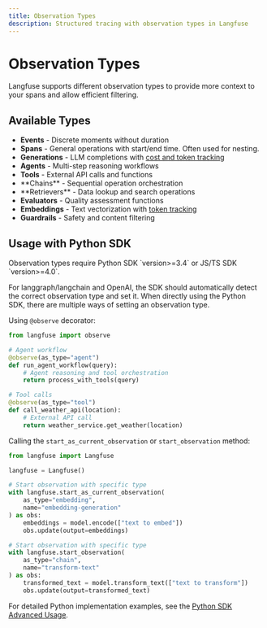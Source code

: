 ```yaml
---
title: Observation Types
description: Structured tracing with observation types in Langfuse
---
```


# Observation Types

Langfuse supports different observation types to provide more context to your spans and allow efficient filtering.


## Available Types

- <CircleDot size={16} className="text-muted-green inline mr-1" /> **Events** - Discrete moments without duration
- <MoveHorizontal size={16} className="text-muted-blue inline mr-1" /> **Spans** - General operations with start/end time. Often used for nesting.
- <Fan size={16} className="text-muted-magenta inline mr-1" /> **Generations** - LLM completions with [cost and token tracking](/docs/observability/features/token-and-cost-tracking)
- <Bot size={16} className="text-purple-600 inline mr-1" /> **Agents** - Multi-step reasoning workflows
- <Wrench size={16} className="text-orange-600 inline mr-1" /> **Tools** - External API calls and functions
- <Link size={16} className="text-indigo-600 inline mr-1" /> **Chains** - Sequential operation orchestration
- <Search size={16} className="text-teal-600 inline mr-1" /> **Retrievers** - Data lookup and search operations
- <WandSparkles size={16} className="text-pink-600 inline mr-1" /> **Evaluators** - Quality assessment functions
- <Layers3 size={16} className="text-amber-600 inline mr-1" /> **Embeddings** - Text vectorization with [token tracking](/docs/observability/features/token-and-cost-tracking)
- <ShieldCheck size={16} className="text-red-600 inline mr-1" /> **Guardrails** - Safety and content filtering

## Usage with Python SDK

<Callout type="info">
Observation types require Python SDK `version>=3.4` or JS/TS SDK `version>=4.0`.
</Callout>

For langgraph/langchain and OpenAI, the SDK should automatically detect the correct observation type and set it.
When directly using the Python SDK, there are multiple ways of setting an observation type.

Using `@observe` decorator:

```python
from langfuse import observe

# Agent workflow
@observe(as_type="agent")
def run_agent_workflow(query):
    # Agent reasoning and tool orchestration
    return process_with_tools(query)

# Tool calls
@observe(as_type="tool")
def call_weather_api(location):
    # External API call
    return weather_service.get_weather(location)
```

Calling the `start_as_current_observation` or `start_observation` method:

```python
from langfuse import Langfuse

langfuse = Langfuse()

# Start observation with specific type
with langfuse.start_as_current_observation(
    as_type="embedding",
    name="embedding-generation"
) as obs:
    embeddings = model.encode(["text to embed"])
    obs.update(output=embeddings)

# Start observation with specific type
with langfuse.start_observation(
    as_type="chain",
    name="transform-text"
) as obs:
    transformed_text = model.transform_text(["text to transform"])
    obs.update(output=transformed_text)
```

For detailed Python implementation examples, see the [Python SDK Advanced Usage](/docs/observability/sdk/python/advanced-usage#observation-types).
